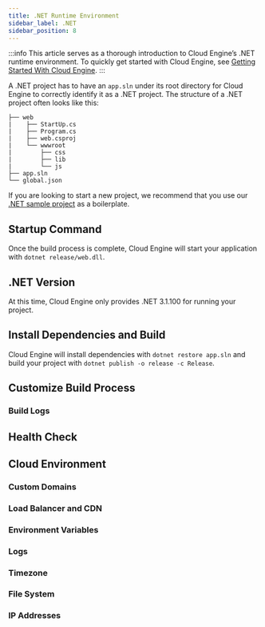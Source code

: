 ```yaml
---
title: .NET Runtime Environment
sidebar_label: .NET
sidebar_position: 8
---
```



:::info
This article serves as a thorough introduction to Cloud Engine’s .NET runtime environment. To quickly get started with Cloud Engine, see [Getting Started With Cloud Engine](/sdk/engine/deploy/getting-started).
:::

A .NET project has to have an `app.sln` under its root directory for Cloud Engine to correctly identify it as a .NET project. The structure of a .NET project often looks like this:

```
├── web
|    ├── StartUp.cs
|    ├── Program.cs
|    ├── web.csproj
|    └── wwwroot
|        ├── css
|        ├── lib
|        └── js
├── app.sln
└── global.json
```

If you are looking to start a new project, we recommend that you use our [.NET sample project](https://github.com/leancloud/dotnet-core-getting-started) as a boilerplate.

## Startup Command

Once the build process is complete, Cloud Engine will start your application with `dotnet release/web.dll`.

## .NET Version

At this time, Cloud Engine only provides .NET 3.1.100 for running your project.

## Install Dependencies and Build

Cloud Engine will install dependencies with `dotnet restore app.sln` and build your project with `dotnet publish -o release -c Release`.

## Customize Build Process

<BuildingAdvanced />

### Build Logs

<BuildingBuildLogs />

## Health Check

<CloudHealthCheck />

## Cloud Environment

### Custom Domains

<CloudCustomDomain />

### Load Balancer and CDN

<CloudLoadBalancer only="dotnet" />

### Environment Variables

<CloudEnvironments />

### Logs

<CloudLogs only="dotnet" />

### Timezone

<CloudTimezone />

### File System

<CloudFilesystem />

### IP Addresses

<CloudInternetAddress />
